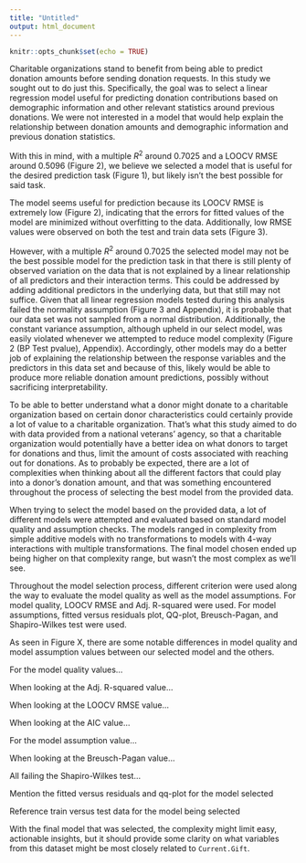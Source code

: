 ```yaml
---
title: "Untitled"
output: html_document
---
```


```r
knitr::opts_chunk$set(echo = TRUE)
```

Charitable organizations stand to benefit from being able to predict donation amounts before sending donation requests. In this study we sought out to do just this. Specifically, the goal was to select a linear regression model useful for predicting donation contributions based on demographic information and other relevant statistics around previous donations. We were not interested in a model that would help explain the relationship between donation amounts and demographic information and previous donation statistics.

With this in mind, with a multiple $R^2$ around $0.7025$ and a LOOCV RMSE around $0.5096$ (Figure 2), we believe we selected a model that is useful for the desired prediction task (Figure 1), but likely isn't the best possible for said task. 

The model seems useful for prediction because its LOOCV RMSE is extremely low (Figure 2), indicating that the errors for fitted values of the model are minimized without overfitting to the data.  Additionally, low RMSE values were observed on both the test and train data sets (Figure 3).

However, with a multiple $R^2$ around $0.7025$ the selected model may not be the best possible model for the prediction task in that there is still plenty of observed variation on the data that is not explained by a linear relationship of all predictors and their interaction terms. This could be addressed by adding additional predictors in the underlying data, but that still may not suffice.  Given that all linear regression models tested during this analysis failed the normality assumption (Figure 3 and Appendix), it is probable that our data set was not sampled from a normal distribution. Additionally, the constant variance assumption, although upheld in our select model, was easily violated whenever we attempted to reduce model complexity (Figure 2 (BP Test pvalue), Appendix). Accordingly, other models may do a better job of explaining the relationship between the response variables and the predictors in this data set and because of this, likely would be able to produce more reliable donation amount predictions, possibly without sacrificing interpretability.

To be able to better understand what a donor might donate to a charitable organization based on certain donor characteristics could certainly provide a lot of value to a charitable organization. That's what this study aimed to do with data provided from a national veterans' agency, so that a charitable organization would potentially have a better idea on what donors to target for donations and thus, limit the amount of costs associated with reaching out for donations. As to probably be expected, there are a lot of complexities when thinking about all the different factors that could play into a donor's donation amount, and that was something encountered throughout the process of selecting the best model from the provided data.

When trying to select the model based on the provided data, a lot of different models were attempted and evaluated based on standard model quality and assumption checks. The models ranged in complexity from simple additive models with no transformations to models with 4-way interactions with multiple transformations. The final model chosen ended up being higher on that complexity range, but wasn't the most complex as we'll see. 

Throughout the model selection process, different criterion were used along the way to evaluate the model quality as well as the model assumptions. For model quality, LOOCV RMSE and Adj. R-squared were used. For model assumptions, fitted versus residuals plot, QQ-plot, Breusch-Pagan, and Shapiro-Wilkes test were used.

As seen in Figure X, there are some notable differences in model quality and model assumption values between our selected model and the others. 

For the model quality values...

When looking at the Adj. R-squared value...

When looking at the LOOCV RMSE value... 

When looking at the AIC value...

For the model assumption value...

When looking at the Breusch-Pagan value...

All failing the Shapiro-Wilkes test...

Mention the fitted versus residuals and qq-plot for the model selected

Reference train versus test data for the model being selected


With the final model that was selected, the complexity might limit easy, actionable insights, but it should provide some clarity on what variables from this dataset might be most closely related to `Current.Gift`. 
